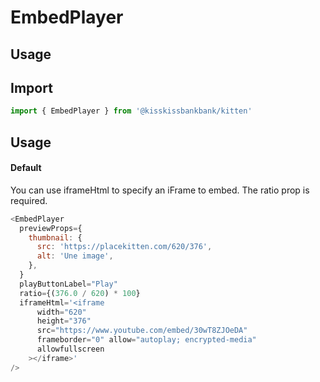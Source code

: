 
<Meta title="Videos/EmbedPlayer" component={EmbedPlayer} />

# EmbedPlayer

## Usage

<Canvas>
  <Story name="Default" story={stories.Default} />
</Canvas>

## Import

```js
import { EmbedPlayer } from '@kisskissbankbank/kitten'
```

## Usage

#### Default

You can use iframeHtml to specify an iFrame to embed.
The ratio prop is required.

```js
<EmbedPlayer
  previewProps={
    thumbnail: {
      src: 'https://placekitten.com/620/376',
      alt: 'Une image',
    },
  }
  playButtonLabel="Play"
  ratio={(376.0 / 620) * 100}
  iframeHtml='<iframe
      width="620"
      height="376"
      src="https://www.youtube.com/embed/30wT8ZJOeDA"
      frameborder="0" allow="autoplay; encrypted-media"
      allowfullscreen
    ></iframe>'
/>
```
